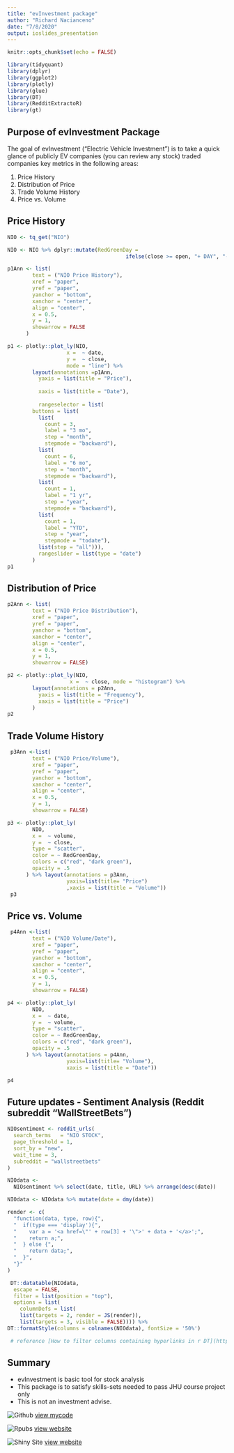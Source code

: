 ```yaml
---
title: "evInvestment package"
author: "Richard Nacianceno"
date: "7/8/2020"
output: ioslides_presentation
---
```


```r
knitr::opts_chunk$set(echo = FALSE)
```

```r
library(tidyquant)
library(dplyr)
library(ggplot2)
library(plotly)
library(glue)
library(DT)
library(RedditExtractoR)
library(gt)
```


## Purpose of evInvestment Package

The goal of evInvestment ("Electric Vehicle Investment") is to take a quick glance of publicly EV companies (you can review any stock) traded companies key metrics in the following areas:

1. Price History
2. Distribution of Price
3. Trade Volume History
4. Price vs. Volume

## Price History

```r
NIO <- tq_get("NIO")

NIO <- NIO %>% dplyr::mutate(RedGreenDay =
                                      ifelse(close >= open, "+ DAY", "- DAY"))

p1Ann <- list(
        text = ("NIO Price History"),
        xref = "paper",
        yref = "paper",
        yanchor = "bottom",
        xanchor = "center",
        align = "center",
        x = 0.5,
        y = 1,
        showarrow = FALSE
      )

p1 <- plotly::plot_ly(NIO,
                   x =  ~ date,
                   y =  ~ close,
                   mode = "line") %>%
        layout(annotations =p1Ann,
          yaxis = list(title = "Price"),
          
          xaxis = list(title = "Date"),
          
          rangeselector = list(
        buttons = list(
          list(
            count = 3,
            label = "3 mo",
            step = "month",
            stepmode = "backward"),
          list(
            count = 6,
            label = "6 mo",
            step = "month",
            stepmode = "backward"),
          list(
            count = 1,
            label = "1 yr",
            step = "year",
            stepmode = "backward"),
          list(
            count = 1,
            label = "YTD",
            step = "year",
            stepmode = "todate"),
          list(step = "all"))),
          rangeslider = list(type = "date")
        )
p1

```


## Distribution of Price

```r
p2Ann <- list(
        text = ("NIO Price Distribution"),
        xref = "paper",
        yref = "paper",
        yanchor = "bottom",
        xanchor = "center",
        align = "center",
        x = 0.5,
        y = 1,
        showarrow = FALSE)

p2 <- plotly::plot_ly(NIO,
                    x =  ~ close, mode = "histogram") %>%
        layout(annotations = p2Ann,
          yaxis = list(title = "Frequency"),
          xaxis = list(title = "Price")
        )
p2
```

## Trade Volume History

```r
 p3Ann <-list(
        text = ("NIO Price/Volume"),
        xref = "paper",
        yref = "paper",
        yanchor = "bottom",
        xanchor = "center",
        align = "center",
        x = 0.5,
        y = 1,
        showarrow = FALSE)

p3 <- plotly::plot_ly(
        NIO,
        x =  ~ volume,
        y =  ~ close,
        type = "scatter",
        color = ~ RedGreenDay,
        colors = c("red", "dark green"),
        opacity = .5
      ) %>% layout(annotations = p3Ann, 
                   yaxis=list(title= "Price")
                   ,xaxis = list(title = "Volume"))
 p3
```

## Price vs. Volume

```r
 p4Ann <-list(
        text = ("NIO Volume/Date"),
        xref = "paper",
        yref = "paper",
        yanchor = "bottom",
        xanchor = "center",
        align = "center",
        x = 0.5,
        y = 1,
        showarrow = FALSE)

p4 <- plotly::plot_ly(
        NIO,
        x =  ~ date,
        y =  ~ volume,
        type = "scatter",
        color = ~ RedGreenDay,
        colors = c("red", "dark green"),
        opacity = .5
      ) %>% layout(annotations = p4Ann, 
                   yaxis=list(title= "Volume"),
                   xaxis = list(title = "Date"))

p4
```

## Future updates - Sentiment Analysis (Reddit subreddit "WallStreetBets")

```r
NIOsentiment <- reddit_urls(
  search_terms   = "NIO STOCK",
  page_threshold = 1,
  sort_by = "new",
  wait_time = 3,
  subreddit = "wallstreetbets"
)

NIOdata <-
  NIOsentiment %>% select(date, title, URL) %>% arrange(desc(date))

NIOdata <- NIOdata %>% mutate(date = dmy(date))

render <- c(
  "function(data, type, row){",
  "  if(type === 'display'){",
  "    var a = '<a href=\"' + row[3] + '\">' + data + '</a>';",
  "    return a;",
  "  } else {",
  "    return data;",
  "  }",
  "}"
)

 DT::datatable(NIOdata,
  escape = FALSE,
  filter = list(position = "top"),
  options = list(
    columnDefs = list(
    list(targets = 2, render = JS(render)),
    list(targets = 3, visible = FALSE)))) %>%
DT::formatStyle(columns = colnames(NIOdata), fontSize = '50%')

 # reference [How to filter columns containing hyperlinks in r DT](https://stackoverflow.com/questions/45596315/how-to-filter-columns-containing-hyperlinks-in-r-dt)
```

## Summary

- evInvestment is basic tool for stock analysis
- This package is to satisfy skills-sets needed to pass JHU course project only
- This is not an investment advise.


![Github](./Octocat.png) [view mycode](https://github.com/ranalytica/EV_Players){target="_blank"} 

![Rpubs](./rpubs.png) [view website](https://rpubs.com/Ranalytica/evInvestment){target="_blank"} 

![Shiny Site](./shiny.png) [view website](https://ranalytica.shinyapps.io/evInvestment/){target="_blank"} 
